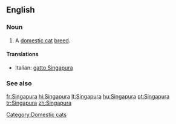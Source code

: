 ==English==

===Noun===
{{en-noun|sg=[[Singapura]]}}

# A [[domestic cat]] [[breed]].

====Translations====
{{top}}
*Italian: [[gatto Singapura]]
{{mid}}

{{bottom}}

===See also===
{{wikipedia|Singapura (cat)}}
{{commonscat|Singapura cats}}

[[Category:Domestic cats]]

[[fr:Singapura]]
[[hi:Singapura]]
[[lt:Singapura]]
[[hu:Singapura]]
[[pt:Singapura]]
[[tr:Singapura]]
[[zh:Singapura]]